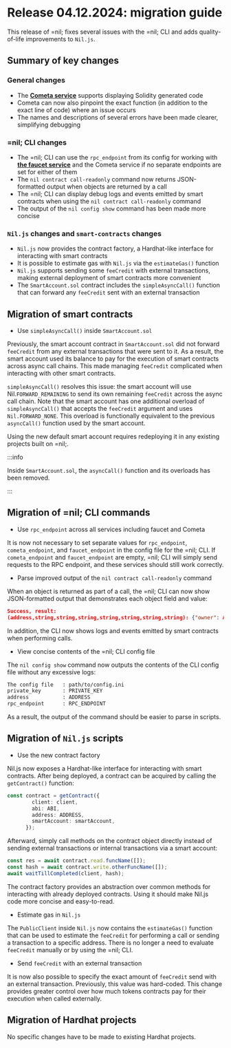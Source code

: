# Release 04.12.2024: migration guide

This release of =nil; fixes several issues with the =nil; CLI and adds quality-of-life improvements to `Nil.js`.

## Summary of key changes

### General changes

* The [**Cometa service**](../guides/cometa-and-debugging.mdx) supports displaying Solidity generated code
* Cometa can now also pinpoint the exact function (in addition to the exact line of code) where an issue occurs
* The names and descriptions of several errors have been made clearer, simplifying debugging

### =nil; CLI changes

* The =nil; CLI can use the `rpc_endpoint` from its config for working with [**the faucet service**](../key-principles/tokens.mdx#token-faucet-service) and the Cometa service if no separate endpoints are set for either of them
* The `nil contract call-readonly` command now returns JSON-formatted output when objects are returned by a call
* The =nil; CLI can display debug logs and events emitted by smart contracts when using the `nil contract call-readonly` command
* The output of the `nil config show` command has been made more concise

### `Nil.js` changes and `smart-contracts` changes

* `Nil.js` now provides the contract factory, a Hardhat-like interface for interacting with smart contracts
* It is possible to estimate gas with `Nil.js` via the `estimateGas()` function
* `Nil.js` supports sending some `feeCredit` with external transactions, making external deployment of smart contracts more convenient
* The `SmartAccount.sol` contract includes the `simpleAsyncCall()` function that can forward any `feeCredit` sent with an external transaction

## Migration of smart contracts

* Use `simpleAsyncCall()` inside `SmartAccount.sol`

Previously, the smart account contract in `SmartAccount.sol` did not forward `feeCredit` from any external transactions that were sent to it. As a result, the smart account used its balance to pay for the execution of smart contracts across async call chains. This made managing `feeCredit` complicated when interacting with other smart contracts.

`simpleAsyncCall()` resolves this issue: the smart account will use Nil.`FORWARD_REMAINING` to send its own remaining `feeCredit` across the async call chain. Note that the smart account has one additional overload of `simpleAsyncCall()` that accepts the `feeCredit` argument and uses `Nil.FORWARD_NONE`. This overload is functionally equivalent to the previous `asyncCall()` function used by the smart account.

Using the new default smart account requires redeploying it in any existing projects built on =nil;.

:::info

Inside `SmartAccount.sol`, the `asyncCall()` function and its overloads has been removed.

:::

## Migration of =nil; CLI commands

* Use `rpc_endpoint` across all services including faucet and Cometa

It is now not necessary to set separate values for `rpc_endpoint`, `cometa_endpoint`, and `faucet_endpoint` in the config file for the =nil; CLI. If `cometa_endpoint` and `faucet_endpoint` are empty, =nil; CLI will simply send requests to the RPC endpoint, and these services should still work correctly.

* Parse improved output of the `nil contract call-readonly` command

When an object is returned as part of a call, the =nil; CLI can now show JSON-formatted output that demonstrates each object field and value:

```json
Success, result:
(address,string,string,string,string,string,string,string): {"owner": ADDRESS,"profile_name":"Jack Smith","affiliation":"bigco","bio":"bio","role":"engineer","twitter_link":"twitter","linkedin_link":"linkedin","github_link":"github"}
```

In addition, the CLI now shows logs and events emitted by smart contracts when performing calls.

* View concise contents of the =nil; CLI config file

The `nil config show` command now outputs the contents of the CLI config file without any excessive logs:

```bash
The config file   : path/to/config.ini
private_key       : PRIVATE_KEY
address           : ADDRESS
rpc_endpoint      : RPC_ENDPOINT
```

As a result, the output of the command should be easier to parse in scripts.

## Migration of `Nil.js` scripts

* Use the new contract factory

Nil.js now exposes a Hardhat-like interface for interacting with smart contracts. After being deployed, a contract can be acquired by calling the `getContract()` function:

```ts showLineNumbers
const contract = getContract({
        client: client,
        abi: ABI,
        address: ADDRESS,
        smartAccount: smartAccount,
      });
```

Afterward, simply call methods on the contract object directly instead of sending external transactions or internal transactions via a smart account:

```ts showLineNumbers
const res = await contract.read.funcName([]);
const hash = await contract.write.otherFuncName([]);
await waitTillCompleted(client, hash);
```

The contract factory provides an abstraction over common methods for interacting with already deployed contracts. Using it should make Nil.js code more concise and easy-to-read.

* Estimate gas in `Nil.js`

The `PublicClient` inside `Nil.js` now contains the `estimateGas()` function that can be used to estimate the `feeCredit` for performing a call or sending a transaction to a specific address. There is no longer a need to evaluate `feeCredit` manually or by using the =nil; CLI.

* Send `feeCredit` with an external transaction

It is now also possible to specify the exact amount of `feeCredit` send with an external transaction. Previously, this value was hard-coded. This change provides greater control over how much tokens contracts pay for their execution when called externally. 

## Migration of Hardhat projects

No specific changes have to be made to existing Hardhat projects.







